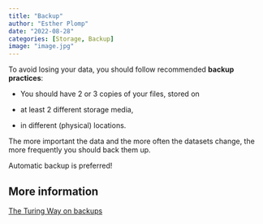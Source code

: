 ---
title: "Backup"
author: "Esther Plomp"
date: "2022-08-28"
categories: [Storage, Backup]
image: "image.jpg"
---

To avoid losing your data, you should follow recommended **backup practices**:

-   You should have 2 or 3 copies of your files, stored on

-   at least 2 different storage media,

-   in different (physical) locations.

The more important the data and the more often the datasets change, the more frequently you should back them up.

Automatic backup is preferred!

## More information

[The Turing Way on backups](https://the-turing-way.netlify.app/reproducible-research/rdm/rdm-storage.html#backups)
